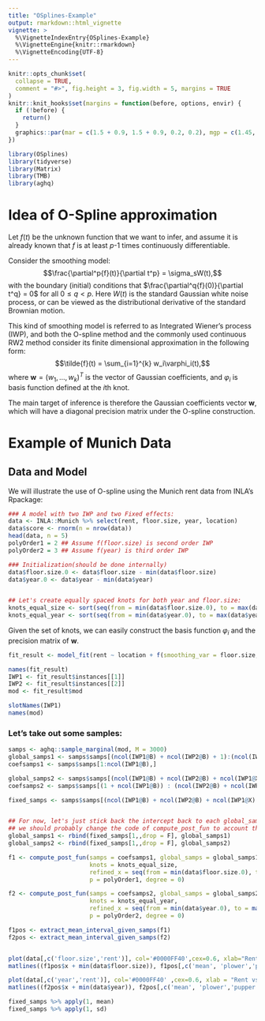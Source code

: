 ```yaml
---
title: "OSplines-Example"
output: rmarkdown::html_vignette
vignette: >
  %\VignetteIndexEntry{OSplines-Example}
  %\VignetteEngine{knitr::rmarkdown}
  %\VignetteEncoding{UTF-8}
---
```


```r
knitr::opts_chunk$set(
  collapse = TRUE,
  comment = "#>", fig.height = 3, fig.width = 5, margins = TRUE
)
knitr::knit_hooks$set(margins = function(before, options, envir) {
  if (!before) {
    return()
  }
  graphics::par(mar = c(1.5 + 0.9, 1.5 + 0.9, 0.2, 0.2), mgp = c(1.45, 0.45, 0), cex = 1.25, bty = "n")
})
```


```r
library(OSplines)
library(tidyverse)
library(Matrix)
library(TMB)
library(aghq)
```

# Idea of O-Spline approximation
Let $f(t)$ be the unknown function that we want to infer, and assume it is already known that $f$ is at least $p$-1 times continuously differentiable.

Consider the smoothing model:
$$\frac{\partial^p{f}(t)}{\partial t^p} = \sigma_sW(t),$$
with the boundary (initial) conditions that $\frac{\partial^q{f}(0)}{\partial t^q} = 0$ for all $0\leq q <p$.
Here $W(t)$ is the standard Gaussian white noise process, or can be viewed as the distributional derivative of the standard Brownian motion.

This kind of smoothing model is referred to as Integrated Wiener's process (IWP), and both the O-spline method and the commonly used continuous RW2 method consider its finite dimensional approximation in the following form:
$$\tilde{f}(t) = \sum_{i=1}^{k} w_i\varphi_i(t),$$
where $\boldsymbol{w} = (w_1, ..., w_k)^T$ is the vector of Gaussian coefficients, and $\varphi_i$ is basis function defined at the $i$th knot.

The main target of inference is therefore the Gaussian coefficients vector $\boldsymbol{w}$, which will have a diagonal precision matrix under the O-spline construction.

# Example of Munich Data

## Data and Model

We will illustrate the use of O-spline using the Munich rent data from INLA's Rpackage:

```r
### A model with two IWP and two Fixed effects:
data <- INLA::Munich %>% select(rent, floor.size, year, location)
data$score <- rnorm(n = nrow(data))
head(data, n = 5)
polyOrder1 = 2 ## Assume f(floor.size) is second order IWP 
polyOrder2 = 3 ## Assume f(year) is third order IWP
```



```r
### Initialization(should be done internally)
data$floor.size.0 <- data$floor.size - min(data$floor.size)
data$year.0 <- data$year - min(data$year)


## Let's create equally spaced knots for both year and floor.size:
knots_equal_size <- sort(seq(from = min(data$floor.size.0), to = max(data$floor.size.0), by = 5))
knots_equal_year <- sort(seq(from = min(data$year.0), to = max(data$year.0), by = 1))
```

Given the set of knots, we can easily construct the basis function $\varphi_i$ and the precision matrix of $\boldsymbol{w}$.

```r
fit_result <- model_fit(rent ~ location + f(smoothing_var = floor.size, model = "IWP", order = polyOrder1, knots = knots_equal_size) + score + f(smoothing_var = year, model = "IWP", order = polyOrder2, knots = knots_equal_year), data = data, method = "aghq", family = "Gaussian")
```

```r
names(fit_result)
IWP1 <- fit_result$instances[[1]]
IWP2 <- fit_result$instances[[2]]
mod <- fit_result$mod

slotNames(IWP1)
names(mod)
```
### Let's take out some samples:
```r
samps <- aghq::sample_marginal(mod, M = 3000)
global_samps1 <- samps$samps[(ncol(IWP1@B) + ncol(IWP2@B) + 1):(ncol(IWP1@B) + ncol(IWP2@B) + ncol(IWP1@X)), , drop = F]
coefsamps1 <- samps$samps[1:ncol(IWP1@B),]

global_samps2 <- samps$samps[(ncol(IWP1@B) + ncol(IWP2@B) + ncol(IWP1@X) + 1):(ncol(IWP1@B) + ncol(IWP2@B) + ncol(IWP1@X) + ncol(IWP2@X)),]
coefsamps2 <- samps$samps[(1 + ncol(IWP1@B)) : (ncol(IWP2@B) + ncol(IWP1@B)),]

fixed_samps <- samps$samps[(ncol(IWP1@B) + ncol(IWP2@B) + ncol(IWP1@X) + ncol(IWP2@X) + 1): nrow(samps$samps) ,]


## For now, let's just stick back the intercept back to each global_samps so we can still use the function compute_post_fun
## we should probably change the code of compute_post_fun to account that global_samps should not contain the intercept anymore..
global_samps1 <- rbind(fixed_samps[1,,drop = F], global_samps1)
global_samps2 <- rbind(fixed_samps[1,,drop = F], global_samps2)

f1 <- compute_post_fun(samps = coefsamps1, global_samps = global_samps1, 
                       knots = knots_equal_size, 
                       refined_x = seq(from = min(data$floor.size.0), to = max(data$floor.size.0), by = 1),
                       p = polyOrder1, degree = 0)

f2 <- compute_post_fun(samps = coefsamps2, global_samps = global_samps2, 
                       knots = knots_equal_year, 
                       refined_x = seq(from = min(data$year.0), to = max(data$year.0), by = 1),
                       p = polyOrder2, degree = 0)

f1pos <- extract_mean_interval_given_samps(f1)
f2pos <- extract_mean_interval_given_samps(f2)


plot(data[,c('floor.size','rent')], col='#0000FF40',cex=0.6, xlab="Rent vs Size")
matlines((f1pos$x + min(data$floor.size)), f1pos[,c('mean', 'plower','pupper')], lty=c(1,2,2), lwd=c(2,1,1), col='black')

plot(data[,c('year','rent')], col='#0000FF40' ,cex=0.6, xlab = "Rent vs Year")
matlines((f2pos$x + min(data$year)), f2pos[,c('mean', 'plower','pupper')], lty=c(1,2,2), lwd=c(2,1,1), col='black')

fixed_samps %>% apply(1, mean)
fixed_samps %>% apply(1, sd)
```
